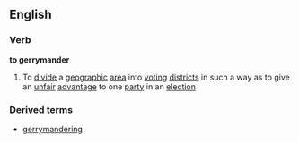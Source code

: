 ==English==
===Verb===
'''to gerrymander'''
{{wikipediapar|gerrymandering}}
# To [[divide]] a [[geographic]] [[area]] into [[voting]] [[district]]s in such a way as to give an [[unfair]] [[advantage]] to one [[party]] in an [[election]]
===Derived terms===
*[[gerrymandering]]